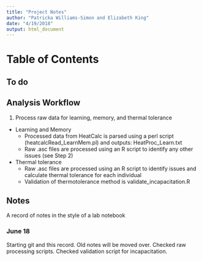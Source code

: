 ```yaml
---
title: "Project Notes"
author: "Patricka Williams-Simon and Elizabeth King"
date: "4/19/2018"
output: html_document
---
```


# Table of Contents

## To do


## Analysis Workflow 

1. Process raw data for learning, memory, and thermal tolerance
  - Learning and Memory
      - Processed data from HeatCalc is parsed using a perl script (heatcalcRead_LearnMem.pl) and outputs: HeatProc_Learn.txt
      - Raw .asc files are processed using an R script to identify any other issues (see Step 2)
  - Thermal tolerance
      - Raw .asc files are processed using an R script to identify issues and calculate thermal tolerance for each individual
      - Validation of thermotolerance method is validate_incapacitation.R      

## Notes

A record of notes in the style of a lab notebook

### June 18 

Starting git and this record. Old notes will be moved over. Checked raw processing scripts. Checked validation script for incapacitation. 


